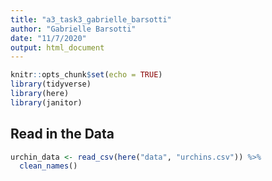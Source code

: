 ```yaml
---
title: "a3_task3_gabrielle_barsotti"
author: "Gabrielle Barsotti"
date: "11/7/2020"
output: html_document
---
```


```r
knitr::opts_chunk$set(echo = TRUE)
library(tidyverse)
library(here)
library(janitor)
```

## Read in the Data

```r
urchin_data <- read_csv(here("data", "urchins.csv")) %>% 
  clean_names()
```

